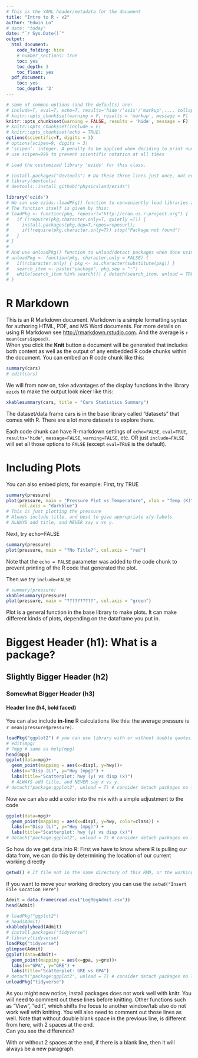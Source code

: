 ```yaml
---
# This is the YAML header/metadata for the document
title: "Intro to R - v2"
author: "Edwin Lo"
# date: "today" 
date: "`r Sys.Date()`"
output:
  html_document:
    code_folding: hide
    # number_sections: true
    toc: yes
    toc_depth: 3
    toc_float: yes
  pdf_document:
    toc: yes
    toc_depth: '3'
---
```


```r
# some of common options (and the defaults) are: 
# include=T, eval=T, echo=T, results='hide'/'asis'/'markup',..., collapse=F, warning=T, message=T, error=T, cache=T, fig.width=6, fig.height=4, fig.dim=c(6,4) #inches, fig.align='left'/'center','right', 
# knitr::opts_chunk$set(warning = F, results = 'markup', message = F)
knitr::opts_chunk$set(warning = FALSE, results = 'hide', message = F)
# knitr::opts_chunk$set(include = F)
# knitr::opts_chunk$set(echo = TRUE)
options(scientific=T, digits = 3) 
# options(scipen=9, digits = 3) 
# ‘scipen’: integer. A penalty to be applied when deciding to print numeric values in fixed or exponential notation.  Positive values bias towards fixed and negative towards scientific notation: fixed notation will be preferred unless it is more than ‘scipen’ digits wider.
# use scipen=999 to prevent scientific notation at all times
```

```r
# Load the customized library 'ezids' for this class. 

# install.packages("devtools") # Do these three lines just once, not everytime
# library(devtools)
# devtools::install_github("physicsland/ezids")

library('ezids')
# We can use ezids::loadPkg() function to conveniently load libraries and work smoothly with knitting
# The function itself is given by this: 
# loadPkg <- function(pkg, reposurl="http://cran.us.r-project.org") {
#   if (!require(pkg,character.only=T, quietly =T)) {
#     install.packages(pkg,dep=T,repos=reposurl);
#     if(!require(pkg,character.only=T)) stop("Package not found")
#   }
# }
# 
# And use unloadPkg() function to unload/detact packages when done using them
# unloadPkg <- function(pkg, character.only = FALSE) {
#   if(!character.only) { pkg <- as.character(substitute(pkg)) }
#   search_item <- paste("package", pkg,sep = ":")
#   while(search_item %in% search()) { detach(search_item, unload = TRUE, character.only = TRUE) }
# }
```


# R Markdown

This is an R Markdown document. Markdown is a simple formatting syntax for authoring HTML, PDF, and MS Word documents. For more details on using R Markdown see <http://rmarkdown.rstudio.com>. And the average is `r mean(cars$speed)`.  
When you click the **Knit** button a document will be generated that includes both content as well as the output of any embedded R code chunks within the document. You can embed an R code chunk like this:

```r
summary(cars)
# edit(cars)
```

We will from now on, take advantages of the display functions in the library `ezids` to make the output look nicer like this:

```r
xkablesummary(cars, title = "Cars Statistics Summary")
```

The dataset/data frame cars is in the base library called "datasets" that comes with R. There are a lot more datasets to explore there.

Each code chunk can have R-markdown settings of `echo=FALSE`, `eval=TRUE`, `results='hide'`, `message=FALSE`, `warning=FALSE`, etc. OR just `include=FALSE` will set all those options to `FALSE` (except `eval=TRUE` is the default). 

# Including Plots

You can also embed plots, for example:
First, try TRUE
```r
summary(pressure)
plot(pressure, main = "Pressure Plot vs Temperature", xlab = "Temp (K)", ylab = "Pressure (psi)",
     col.axis = "darkblue")
# This is just plotting the pressure
# Always include title, and best to give appropriate x/y-labels
# ALWAYS add title, and NEVER say x vs y.
```

Next, try echo=FALSE
```r
summary(pressure)
plot(pressure, main = "?No Title?", col.axis = "red")
```

Note that the `echo = FALSE` parameter was added to the code chunk to prevent printing of the R code that generated the plot.

Then we try `include=FALSE`
```r
# summary(pressure)
xkablesummary(pressure)
plot(pressure, main = "??????????", col.axis = "green")
```

Plot is a general function in the base library to make plots. It can make different kinds of plots, depending on the dataframe you put in.  

# Biggest Header (h1): What is a package? 
## Slightly Bigger Header (h2)
### Somewhat Bigger Header (h3)
#### Header line (h4, bold faced)

You can also include **in-line** R calculations like this: the average pressure is `r mean(pressure$pressure)`.

```r
loadPkg("ggplot2") # you can use library with or without double quotes. But install.packages requires double quotes.
# edit(mpg)
# ?mpg # same as help(mpg)
head(mpg)
ggplot(data=mpg)+
  geom_point(mapping = aes(x=displ, y=hwy))+
  labs(x="Disp (L)", y="Hwy (mpg)") +
  labs(title="Scatterplot: hwy (y) vs disp (x)") 
  # ALWAYS add title, and NEVER say x vs y.
# detach("package:ggplot2", unload = T) # consider detach packages no longer use to free up system memory
```

Now we can also add a color into the mix with a simple adjustment to the code
```r
ggplot(data=mpg)+
  geom_point(mapping = aes(x=displ, y=hwy, color=class)) +
  labs(x="Disp (L)", y="Hwy (mpg)") +
  labs(title="Scatterplot: hwy (y) vs disp (x)") 
# detach("package:ggplot2", unload = T) # consider detach packages no longer use to free up system memory
```

So how do we get data into R: First we have to know where R is pulling our data from, we can do this by determining the location of our current working directly 

```r
getwd() # If file not in the same directory of this RMD, or the working directory (wd), you will need to setwd()
```

If you want to move your working directory you can use the `setwd("Insert File Location Here")`

```r
Admit = data.frame(read.csv("LogRegAdmit.csv"))  
head(Admit)
```

```r
# loadPkg("ggplot2")
# head(Admit)
xkabledplyhead(Admit)
# install.packages("tidyverse")
# library(tidyverse)
loadPkg("tidyverse")
glimpse(Admit)
ggplot(data=Admit)+
  geom_point(mapping = aes(x=gpa, y=gre))+
  labs(x="GPA", y="GRE") +
  labs(title="Scatterplot: GRE vs GPA") 
# detach("package:ggplot2", unload = T) # consider detach packages no longer use to free up system memory
unloadPkg("tidyverse")
```

As you might now notice, install.packages does not work well with knitr. You will need to comment out these lines before knitting. Other functions such as "View", "edit", which shifts the focus to another window/tab also do not work well with knitting. You will also need to comment out those lines as well.
Note that without double blank space in the previous line, is different from here, with 2 spaces at the end.  
Can you see the difference?  

With or without 2 spaces at the end, if there is a blank line, then it will always be a new paragraph.

